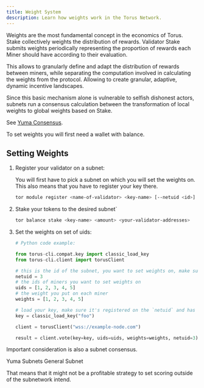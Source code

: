 ```yaml
---
title: Weight System
description: Learn how weights work in the Torus Network.
---
```



Weights are the most fundamental concept in the economics of Torus. Stake collectively weights the distribution of rewards. Validator Stake submits weights periodically representing the proportion of rewards each Miner should have according to their evaluation.

This allows to granularly define and adapt the distribution of rewards between miners, while separating the computation involved in calculating the weights from the protocol. Allowing to create granular, adaptive, dynamic incentive landscapes.

Since this basic mechanism alone is vulnerable to selfish dishonest actors, subnets run a consensus calculation between the transformation of local weights to global weights based on Stake.

See [Yuma Consensus](/docs/subspace/yuma-consensus).

<Aside>To set weights you will first need a wallet with balance.</Aside>

## Setting Weights

<Steps>

1. Register your validator on a subnet:

   You will first have to pick a subnet on which you will set the weights on. This also means that you have to register your key there.

   ```bash
   tor module register <name-of-validator> <key-name> [--netuid <id>] [--ip <ip>] [--port <port>] [--metadata <metadata>] [--new-subnet-name <name>]
   ```

2. Stake your tokens to the desired subnet`

   ```bash
   tor balance stake <key-name> <amount> <your-validator-addresses>
   ```

3. Set the weights on set of uids:

   ```py
   # Python code example:

   from torus-cli.compat.key import classic_load_key
   from torus-cli.client import torusClient

   # this is the id of the subnet, you want to set weights on, make sure your key is registered here
   netuid = 3
   # the ids of miners you want to set weights on
   uids = [1, 2, 3, 4, 5]
   # the weight you put on each miner
   weights = [1, 2, 3, 4, 5]

   # load your key, make sure it's registered on the `netuid` and has a stake on it
   key = classic_load_key("foo")

   client = torusClient("wss://example-node.com")

   result = client.vote(key=key, uids=uids, weights=weights, netuid=3)
   ```

</Steps>

Important consideration is also a subnet consensus.

<LinkButton href="/docs/subnets/yuma-subnets">Yuma Subnets</LinkButton>
<LinkButton href="/docs/subnets/general-subnet" variant="secondary">
  General Subnet
</LinkButton>

That means that it might not be a profitable strategy to set scoring outside of the subnetwork intend.
